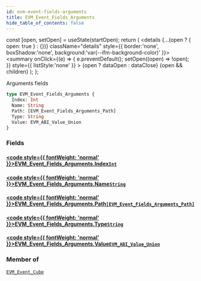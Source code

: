 ```yaml
---
id: evm-event-fields-arguments
title: EVM_Event_Fields_Arguments
hide_table_of_contents: false
---
```







  const [open, setOpen] = useState(startOpen);
  return (
    <details {...(open ? { open: true } : {})} className="details" style={{ border:'none', boxShadow:'none', background:'var(--ifm-background-color)' }}>
      <summary
        onClick={(e) => {
          e.preventDefault();
          setOpen((open) => !open);
        }}
        style={{ listStyle:'none' }}
      >
      {open ? dataOpen : dataClose}
      </summary>
      {open && children}
    </details>
  );
};




Arguments fields


```graphql
type EVM_Event_Fields_Arguments {
  Index: Int
  Name: String
  Path: [EVM_Event_Fields_Arguments_Path]
  Type: String
  Value: EVM_ABI_Value_Union
}
```




### Fields

#### [<code style={{ fontWeight: 'normal' }}>EVM_Event_Fields_Arguments.<b>Index</b></code>](#)<Bullet />[`Int`](/docs/graphql-reference/scalars/int) <Badge class="secondary" text="scalar"/>
> 
> 

#### [<code style={{ fontWeight: 'normal' }}>EVM_Event_Fields_Arguments.<b>Name</b></code>](#)<Bullet />[`String`](/docs/graphql-reference/scalars/string) <Badge class="secondary" text="scalar"/>
> 
> 

#### [<code style={{ fontWeight: 'normal' }}>EVM_Event_Fields_Arguments.<b>Path</b></code>](#)<Bullet />[`[EVM_Event_Fields_Arguments_Path]`](/docs/graphql-reference/objects/evm-event-fields-arguments-path) <Badge class="secondary" text="list"/> <Badge class="secondary" text="object"/>
> 
> 

#### [<code style={{ fontWeight: 'normal' }}>EVM_Event_Fields_Arguments.<b>Type</b></code>](#)<Bullet />[`String`](/docs/graphql-reference/scalars/string) <Badge class="secondary" text="scalar"/>
> 
> 

#### [<code style={{ fontWeight: 'normal' }}>EVM_Event_Fields_Arguments.<b>Value</b></code>](#)<Bullet />[`EVM_ABI_Value_Union`](/docs/graphql-reference/unions/evm-abi-value-union) <Badge class="secondary" text="union"/>
> 
> 



### Member of

[`EVM_Event_Cube`](/docs/graphql-reference/objects/evm-event-cube)  <Badge class="secondary" text="object"/>

